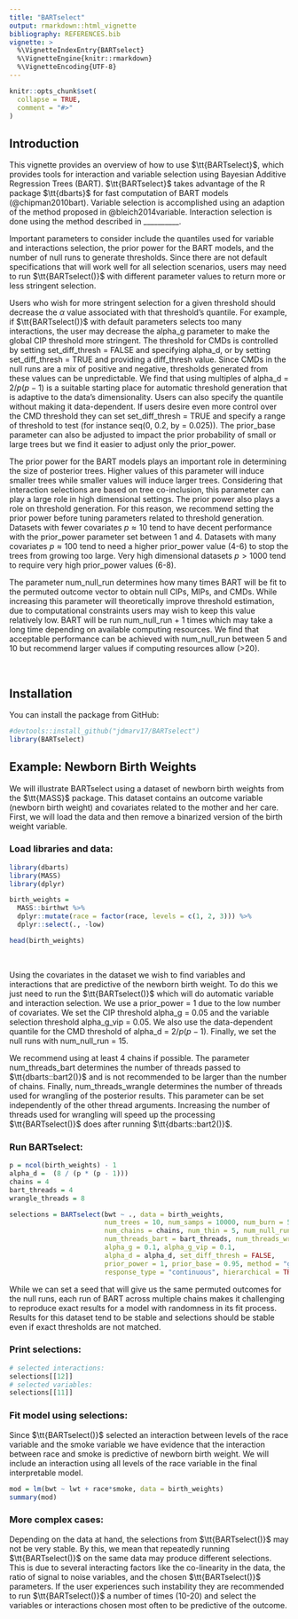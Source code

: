 ```yaml
---
title: "BARTselect"
output: rmarkdown::html_vignette
bibliography: REFERENCES.bib
vignette: >
  %\VignetteIndexEntry{BARTselect}
  %\VignetteEngine{knitr::rmarkdown}
  %\VignetteEncoding{UTF-8}
---
```


```r
knitr::opts_chunk$set(
  collapse = TRUE,
  comment = "#>"
)
```


## Introduction

This vignette provides an overview of how to use $\tt{BARTselect}$, which provides tools for interaction and variable selection using Bayesian Additive Regression Trees (BART). $\tt{BARTselect}$ takes advantage of the R package $\tt{dbarts}$ for fast computation of BART models (@chipman2010bart). Variable selection is accomplished using an adaption of the method proposed in @bleich2014variable. Interaction selection is done using the method described in __________.


Important parameters to consider include the quantiles used for variable and interactions selection, the prior power for the BART models, and the number of null runs to generate thresholds. Since there are not default specifications that will work well for all selection scenarios, users may need to run $\tt{BARTselect()}$ with different parameter values to return more or less stringent selection. 


Users who wish for more stringent selection for a given threshold should decrease the $\alpha$ value associated with that threshold's quantile. For example, if $\tt{BARTselect()}$ with default parameters selects too many interactions, the user may decrease the alpha_g parameter to make the global CIP threshold more stringent. The threshold for CMDs is controlled by setting set_diff_thresh = FALSE and specifying alpha_d, or by setting set_diff_thresh = TRUE and providing a diff_thresh value. Since CMDs in the null runs are a mix of positive and negative, thresholds generated from these values can be unpredictable. We find that using multiples of alpha_d = $2 / p(p-1)$ is a suitable starting place for automatic threshold generation that is adaptive to the data's dimensionality. Users can also specify the quantile without making it data-dependent. If users desire even more control over the CMD threshold they can set set_diff_thresh = TRUE and specify a range of threshold to test (for instance seq(0, 0.2, by = 0.025)). The prior_base parameter can also be adjusted to impact the prior probability of small or large trees but we find it easier to adjust only the prior_power.


The prior power for the BART models plays an important role in determining the size of posterior trees. Higher values of this parameter will induce smaller trees while smaller values will induce larger trees. Considering that interaction selections are based on tree co-inclusion, this parameter can play a large role in high dimensional settings. The prior power also plays a role on threshold generation. For this reason, we recommend setting the prior power before tuning parameters related to threshold generation. Datasets with fewer covariates $p \approx 10$ tend to have decent performance with the prior_power parameter set between 1 and 4. Datasets with many covariates $p \approx 100$ tend to need a higher prior_power value (4-6) to stop the trees from growing too large. Very high dimensional datasets $p > 1000$ tend to require very high prior_power values (6-8).


The parameter num_null_run determines how many times BART will be fit to the permuted outcome vector to obtain null CIPs, MIPs, and CMDs. While increasing this parameter will theoretically improve threshold estimation, due to computational constraints users may wish to keep this value relatively low. BART will be run num_null_run + 1 times which may take a long time depending on available computing resources. We find that acceptable performance can be achieved with num_null_run between 5 and 10 but recommend larger values if computing resources allow (>20).

<br>

## Installation

You can install the package from GitHub:

```r
#devtools::install_github("jdmarv17/BARTselect")
library(BARTselect)
```


## Example: Newborn Birth Weights

We will illustrate BARTselect using a dataset of newborn birth weights from the $\tt{MASS}$ package. This dataset contains an outcome variable (newborn birth weight) and covariates related to the mother and her care. First, we will load the data and then remove a binarized version of the birth weight variable.

### Load libraries and data:

```r
library(dbarts)
library(MASS)
library(dplyr)
```

```r
birth_weights = 
  MASS::birthwt %>%
  dplyr::mutate(race = factor(race, levels = c(1, 2, 3))) %>%
  dplyr::select(., -low)

head(birth_weights)
```

<br>

Using the covariates in the dataset we wish to find variables and interactions that are predictive of the newborn birth weight. To do this we just need to run the $\tt{BARTselect()}$ which will do automatic variable and interaction selection. We use a prior_power = 1 due to the low number of covariates. We set the CIP threshold alpha_g = 0.05 and the variable selection threshold alpha_g_vip = 0.05. We also use the data-dependent quantile for the CMD threshold of alpha_d = $2 / p(p-1)$. Finally, we set the null runs with num_null_run = 15. 


We recommend using at least 4 chains if possible. The parameter num_threads_bart determines the number of threads passed to $\tt{dbarts::bart2()}$ and is not recommended to be larger than the number of chains. Finally, num_threads_wrangle determines the number of threads used for wrangling of the posterior results. This parameter can be set independently of the other thread arguments. Increasing the number of threads used for wrangling will speed up the processing $\tt{BARTselect()}$ does after running $\tt{dbarts::bart2()}$.


### Run BARTselect:

```r
p = ncol(birth_weights) - 1
alpha_d =  (8 / (p * (p - 1)))
chains = 4
bart_threads = 4
wrangle_threads = 8

selections = BARTselect(bwt ~ ., data = birth_weights,
                        num_trees = 10, num_samps = 10000, num_burn = 5000,
                        num_chains = chains, num_thin = 5, num_null_run = 10,
                        num_threads_bart = bart_threads, num_threads_wrangle = wrangle_threads,
                        alpha_g = 0.1, alpha_g_vip = 0.1,
                        alpha_d = alpha_d, set_diff_thresh = FALSE,
                        prior_power = 1, prior_base = 0.95, method = "global",
                        response_type = "continuous", hierarchical = TRUE)
```


While we can set a seed that will give us the same permuted outcomes for the null runs, each run of BART across multiple chains makes it challenging to reproduce exact results for a model with randomness in its fit process. Results for this dataset tend to be stable and selections should be stable even if exact thresholds are not matched. 

### Print selections:

```r
# selected interactions:
selections[[12]]
# selected variables:
selections[[11]]
```


### Fit model using selections:

Since $\tt{BARTselect()}$ selected an interaction between levels of the race variable and the smoke variable we have evidence that the interaction between race and smoke is predictive of newborn birth weight. We will include an interaction using all levels of the race variable in the final interpretable model.

```r
mod = lm(bwt ~ lwt + race*smoke, data = birth_weights)
summary(mod)
```


### More complex cases:

Depending on the data at hand, the selections from $\tt{BARTselect()}$ may not be very stable. By this, we mean that repeatedly running $\tt{BARTselect()}$ on the same data may produce different selections. This is due to several interacting factors like the co-linearity in the data, the ratio of signal to noise variables, and the chosen $\tt{BARTselect()}$ parameters. If the user experiences such instability they are recommended to run $\tt{BARTselect()}$ a number of times (10-20) and select the variables or interactions chosen most often to be predictive of the outcome.


